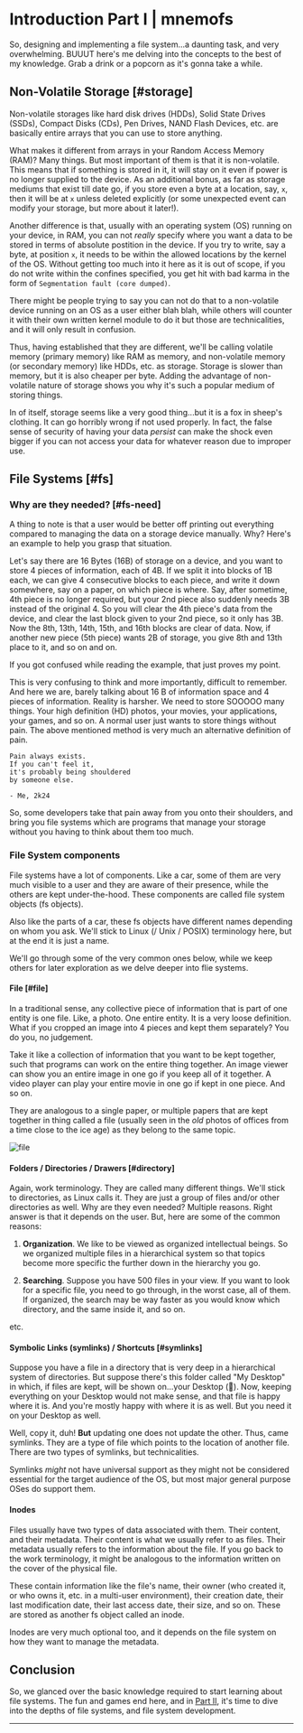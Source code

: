 

# Introduction Part I | mnemofs

So, designing and implementing a file system...a daunting task, and very overwhelming. BUUUT here's me delving into the concepts to the best of my knowledge. Grab a drink or a popcorn as it's gonna take a while.

## Non-Volatile Storage [#storage]

Non-volatile storages like hard disk drives (HDDs), Solid State Drives (SSDs), Compact Disks (CDs), Pen Drives, NAND Flash Devices, etc. are basically entire arrays that you can use to store anything.

What makes it different from arrays in your Random Access Memory (RAM)? Many things. But most important of them is that it is non-volatile. This means that if something is stored in it, it will stay on it even if power is no longer supplied to the device. As an additional bonus, as far as storage mediums that exist till date go, if you store even a byte at a location, say, `x`, then it will be at `x` unless deleted explicitly (or some unexpected event can modify your storage, but more about it later!).

Another difference is that, usually with an operating system (OS) running on your device, in RAM, you can not _really_ specify where you want a data to be stored in terms of absolute postition in the device. If you try to write, say a byte, at position `x`, it needs to be within the allowed locations by the kernel of the OS. Without getting too much into it here as it is out of scope, if you do not write within the confines specified, you get hit with bad karma in the form of `Segmentation fault (core dumped)`.

<Callout type="info" emoji="ℹ️">
There might be people trying to say you can not do that to a non-volatile device running on an OS as a user either blah blah, while others will counter it with their own written kernel module to do it but those are technicalities, and it will only result in confusion.
</Callout>

Thus, having established that they are different, we'll be calling volatile memory (primary memory) like RAM as memory, and non-volatile memory (or secondary memory) like HDDs, etc. as storage. Storage is slower than memory, but it is also cheaper per byte. Adding the advantage of non-volatile nature of storage shows you why it's such a popular medium of storing things.

In of itself, storage seems like a very good thing...but it is a fox in sheep's clothing. It can go horribly wrong if not used properly. In fact, the false sense of security of having your data *persist* can make the shock even bigger if you can not access your data for whatever reason due to improper use.

## File Systems [#fs]

### Why are they needed? [#fs-need]

A thing to note is that a user would be better off printing out everything compared to managing the data on a storage device manually. Why? Here's an example to help you grasp that situation.

Let's say there are 16 Bytes (16B) of storage on a device, and you want to store 4 pieces of information, each of 4B. If we split it into blocks of 1B each, we can give 4 consecutive blocks to each piece, and write it down somewhere, say on a paper, on which piece is where. Say, after sometime, 4th piece is no longer required, but your 2nd piece also suddenly needs 3B instead of the original 4. So you will clear the 4th piece's data from the device, and clear the last block given to your 2nd piece, so it only has 3B. Now the 8th, 13th, 14th, 15th, and 16th blocks are clear of data. Now, if another new piece (5th piece) wants 2B of storage, you give 8th and 13th place to it, and so on and on.

<Callout type="info" emoji="⚠️">
If you got confused while reading the example, that just proves my point.
</Callout>

This is very confusing to think and more importantly, difficult to remember. And here we are, barely talking about 16 B of information space and 4 pieces of information. Reality is harsher. We need to store SOOOOO many things. Your high definition (HD) photos, your movies, your applications, your games, and so on. A normal user just wants to store things without pain. The above mentioned method is very much an alternative definition of pain.

```
Pain always exists.
If you can't feel it,
it's probably being shouldered
by someone else.

- Me, 2k24
```

So, some developers take that pain away from you onto their shoulders, and bring you file systems which are programs that manage your storage without you having to think about them too much.

### File System components

File systems have a lot of components. Like a car, some of them are very much visible to a user and they are aware of their presence, while the others are kept under-the-hood. These components are called file system objects (fs objects).

Also like the parts of a car, these fs objects have different names depending on whom you ask. We'll stick to Linux (/ Unix / POSIX) terminology here, but at the end it is just a name.

We'll go through some of the very common ones below, while we keep others for later exploration as we delve deeper into flie systems.

#### File [#file]

In a traditional sense, any collective piece of information that is part of one entity is one file. Like, a photo. One entire entity. It is a very loose definition. What if you cropped an image into 4 pieces and kept them separately? You do you, no judgement.

Take it like a collection of information that you want to be kept together, such that programs can work on the entire thing together. An image viewer can show you an entire image in one go if you keep all of it together. A video player can play your entire movie in one go if kept in one piece. And so on.

They are analogous to a single paper, or multiple papers that are kept together in thing called a file (usually seen in the *old* photos of offices from a time close to the ice age) as they belong to the same topic.

![file](https://res.cloudinary.com/dbzi2yvvc/image/upload/w_250/v1716193039/71OPhvMBuRL_ywhdnw.jpg)

#### Folders / Directories / Drawers [#directory]

Again, work terminology. They are called many different things. We'll stick to directories, as Linux calls it. They are just a group of files and/or other directories as well. Why are they even needed? Multiple reasons. Right answer is that it depends on the user. But, here are some of the common reasons:

1. **Organization**. We like to be viewed as organized intellectual beings. So we organized multiple files in a hierarchical system so that topics become more specific the further down in the hierarchy you go.

2. **Searching**. Suppose you have 500 files in your view. If you want to look for a specific file, you need to go through, in the worst case, all of them. If organized, the search may be way faster as you would know which directory, and the same inside it, and so on.

etc.

#### Symbolic Links (symlinks) / Shortcuts [#symlinks]

Suppose you have a file in a directory that is very deep in a hierarchical system of directories. But suppose there's this folder called "My Desktop" in which, if files are kept, will be shown on...your Desktop (🤯). Now, keeping everything on your Desktop would not make sense, and that file is happy where it is. And you're mostly happy with where it is as well. But you need it on your Desktop as well.

Well, copy it, duh! **But** updating one does not update the other. Thus, came symlinks. They are a type of file which points to the location of another file. There are two types of symlinks, but technicalities.

Symlinks *might* not have universal support as they might not be considered essential for the target audience of the OS, but most major general purpose OSes do support them.

#### Inodes

Files usually have two types of data associated with them. Their content, and their metadata. Their content is what we usually refer to as files. Their metadata usually refers to the information about the file. If you go back to the work terminology, it might be analogous to the information written on the cover of the physical file.

These contain information like the file's name, their owner (who created it, or who owns it, etc. in a multi-user environment), their creation date, their last modification date, their last access date, their size, and so on. These are stored as another fs object called an inode.

Inodes are very much optional too, and it depends on the file system on how they want to manage the metadata.

## Conclusion

So, we glanced over the basic knowledge required to start learning about file systems. The fun and games end here, and in <a href={next}>Part II</a>, it's time to dive into the depths of file systems, and file system development.


---

<Cards>
<Card icon="" title="" href="" />
<Card icon="❱&emsp;" title="Part II" href={next} />
</Cards>